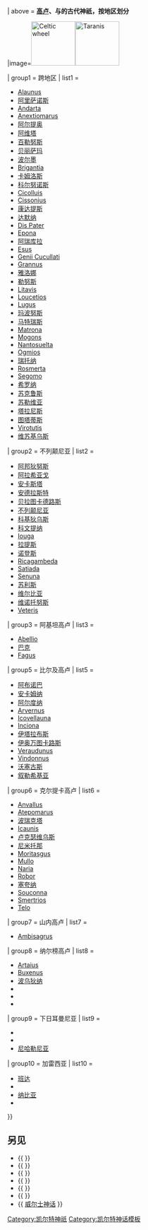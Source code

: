 {{Navbox
| name  = Gaulish-Brythonic mythology
| title = [[凯尔特神话]]系列
|listclass = hlist
| titlestyle = background:#90db90;
| groupstyle = background:#c1e6c1;
| abovestyle = background:#c1e6c1;
| {{#if: {{{1|}}} | state = {{{1}}} }}
| above = '''[[高卢]]、{{le|铁器时代的不列颠|British Iron Age|不列颠}}与{{le|加雷西亚|Gallaecia}}的古代神祇，按地区划分'''

|image=[[File:Rouelle d or Balesme Haute Marne.jpg|100px|right|border|Celtic wheel]][[File:Taranis Jupiter with wheel and thunderbolt Le Chatelet Gourzon Haute Marne.jpg|100px|right|border|Taranis]]

| group1 = 跨地区
| list1  =
* [[Alaunus]]
* [[阿里萨诺斯]]
* [[Andarta]]
* [[Anextiomarus]]
* [[阿尔提奥]]
* [[阿维塔]]
* [[百勒努斯]]
* [[贝丽萨玛]]
* [[波尔墨]]
* [[Brigantia (goddess)|Brigantia]]
* [[卡姆洛斯]]
* [[科尔努诺斯]]
* [[Cicolluis]]
* [[Cissonius]]
* [[康达提斯]]
* [[达默纳]]
* [[Dis Pater]]
* [[Epona]]
* [[阿瑞库拉]]
* [[Esus]]
* [[Hooded Spirits|Genii Cucullati]]
* [[Grannus]]
* [[雅洛娜]]
* [[勒努斯]]
* [[Litavis]]
* [[Loucetios]]
* [[Lugus]]
* [[玛波努斯]]
* [[马特瑞斯]]
* [[Dea Matrona|Matrona]]
* [[Mogons]]
* [[Nantosuelta]]
* [[Ogmios]]
* [[瑞托纳]]
* [[Rosmerta]]
* [[Segomo]]
* [[希罗纳]]
* [[苏克鲁斯]]
* [[苏勒维亚]]
* [[塔拉尼斯]]
* [[图塔蒂斯]]
* [[Virotutis]]
* [[维苏基乌斯]]

| group2 = 不列颠尼亚
| list2 =
* [[阿邦狄努斯]]
* [[阿拉希亚戈]]
* [[安卡斯塔]]
* [[安德拉斯特]]
* [[贝拉图卡德路斯]]
* [[不列颠尼亚]]
* [[科基狄乌斯]]
* [[科文提纳]]
* [[Iouga]]
* [[拉提斯]]
* [[诺登斯]]
* [[Ricagambeda]]
* [[Satiada]]
* [[Senuna]]
* [[苏利斯]]
* [[维尔比亚]]
* [[维诺托努斯]]
* [[Veteris]]

| group3 = 阿基坦高卢
| list3 =
* [[Abellio]]
* [[巴克 (神话)|巴克]]
* [[Fagus (god)|Fagus]]

| group5 = 比尔及高卢
| list5 =
* [[阿布诺巴]]
* [[安卡姆纳]]
* [[阿尔度纳]]
* [[Arvernus]]
* [[Icovellauna]]
* [[Inciona]]
* [[伊塔拉布斯]]
* [[伊奥万图卡路斯]]
* [[Veraudunus]]
* [[Vindonnus]]
* [[沃塞古斯]]
* [[叙勒希基亚]]

| group6 = 克尔提卡高卢
| list6 =
* [[Anvallus]]
* [[Atepomarus]]
* [[波瑞克塔]]
* [[Icaunis]]
* [[卢克瑟维乌斯]]
* [[尼米托那]]
* [[Moritasgus]]
* [[Mullo (god)|Mullo]]
* [[Naria]]
* [[Robor]]
* [[塞夸纳]]
* [[Souconna (mythology)|Souconna]]
* [[Smertrios]]
* [[Telo (mythology)|Telo]]

| group7 = 山内高卢
| list7 =
* [[Ambisagrus]]

| group8 = 纳尔榜高卢
| list8 =
* [[Artaius]]
* [[Buxenus]]
* [[波乌狄纳]]
* {{tsl|en|Lero||Lero et Lerina}}
* {{tsl|en|Nemausus||Nemausus}}
* {{tsl|en|Rudianos||Rudianos}}

| group9 = 下日耳曼尼亚
| list9 =
* {{tsl|en|Matronae Aufaniae||Matronae Aufaniae}}
* {{tsl|en|Gebrinius||Gebrinius}}
* [[尼哈勒尼亚]]

| group10 = 加雷西亚
| list10 =
* [[班达 (神话)|班达]]
* {{tsl|en|Endovelicus||Endovelicus}}
* [[纳比亚]]
* {{tsl|en|Reo (deity)||Reue}}
[[Category:凯尔特神祇]]
}}<noinclude>
[[Category:凯尔特神话模板]]

==另见==
* {{ {{le|Template:凯尔特神话|Template:Celtic mythology|凯尔特神话}} }}
* {{ {{le|Template:凯尔特神话主题|Template:Celtic mythology topics|凯尔特神话主题}} }}
* {{ {{le|Template:爱尔兰神话·古神话系列|Template:Irish mythology (mythological)|爱尔兰神话·古神话系列}} }}
* {{ {{le|Template:爱尔兰神话·芬尼亚系列|Template:Irish mythology (Fenian)|爱尔兰神话·芬尼亚系列}} }}
* {{ {{le|Template:爱尔兰神话·阿尔斯特系列|Template:Irish mythology (Ulster)|爱尔兰神话·阿尔斯特系列}} }}
* {{ {{le|Template:苏格兰神话|Template:Scottish mythology|苏格兰神话}} }}
* {{ [[Template:威尔士神话|威尔士神话]] }}
</noinclude>